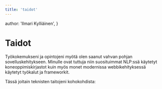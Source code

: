 ```yaml
---
title: 'taidot'
---
```


  author: 'Ilmari Kylliäinen',
}


# Taidot

Työkokemukseni ja opintojeni myötä olen saanut vahvan pohjan sovelluskehitykseen. Minulle ovat tuttuja niin suosituimmat NLP:ssä käytetyt koneoppimiskirjastot kuin myös monet modernissa webbikehityksessä käytetyt työkalut ja frameworkit.

Tässä joitain teknisten taitojeni kohokohdista:

<Stack>

<SkillProgress
  skill="AWS Tech Stack"
  descriptionLocKey="description-aws-tech-stack"
  level="excellent"
  description="Experienced with AWS services like S3, Lambda, SAM, CloudFront, GLUE, and CloudFormation, adept at building and managing cloud infrastructure."
/>

<SkillProgress
  skill="HTML/JavaScript/CSS"
  descriptionLocKey="description-html-javascript-css"
  level="excellent"
/>

<SkillProgress
  skillLocKey="skill-general-skills-tools"
  descriptionLocKey="description-general-skills-tools"
  level="excellent"
/>

<SkillProgress
  skill="Python"
  descriptionLocKey="description-python"
  level="excellent"
/>

<SkillProgress
  skill="React"
  descriptionLocKey="description-react"
  level="good"
/>

<SkillProgress
  skill="Docker"
  descriptionLocKey="description-docker"
  level="good"
/>

<SkillProgress
  skillLocKey="skill-design-tools"
  descriptionLocKey="description-design-tools"
  level="good"
/>

<SkillProgress skill="R" level="moderate" />

</Stack>
